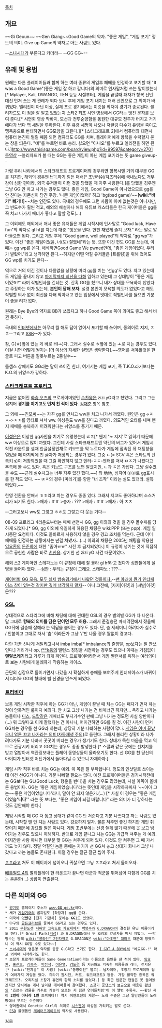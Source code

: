 [[목차]]
== 개요 ==
~~Gi Geoun~~ ~~Gen Giang~~Good Game의 약자. "좋은 게임", "게임 포기" 정도의 의미.
Give up Game의 약자로 아는 사람도 있다.

--[[소녀시대]]가 부른다고 카더라-- --GG GG~--

== 유래 및 용법 ==
원래는 다른 플레이어들과 함께 하는 여러 종류의 게임후 패배를 인정하고 포기할 때 "It was a Good Game"(좋은 게임 잘 하고 갑니다)의 의미로 인사말처럼 쓰는 말이었는데[* Mplayer, Kali, DWANGO, TEN 등등 시절부터], 게임을 끝낼때 패자가 항복 선언 대신 먼저 쓰는 게 관례가 되다 보니 후에 게임 포기 내지는 패배 선언으로 그 의미가 바뀌었다. 엘리전이 아닌 이상, 실제 프로 경기에서는 이것을 외쳐야 경기가 종료된다. 블리자드도 이 점을 잘 알고 있었는지 스타2 최초 시연 영상에서 GG라는 멋진 문자를 보여 준다.[* 시연회 영상 막바지, 모선과 전투순양함을 동원한 대규모 전투가 터지고 거기에다가 냅다 핵 세발을 투하한다. 이후 유령 세명이 나오나 저글링 다수가 유령울 죽이고 맹독충으로 변태하면서 GG모양을 그린다.][* [스타크래프트 2]에서 컴퓨터와 대전시 컴퓨터 본진이 털릴 때쯤 되면 컴퓨터도 GG를 치며, 플레이어에게 항복을 수락할지 묻는 창을 띄운다. "예"를 누르면 바로 승리. 싫으면 "아니오"를 누르고 엘리전을 하면 된다.][[http://www.thisisgame.com/board/view.php?id=99597&category=2701 동영상]] --블리자드가 볼 때는 GG는 좋은 게임이 아닌 게임 포기라는 뜻 game giveup--

가령 우리 나라에서의 스타크래프트 프로게이머의 경우라면 항복시엔 거의 대부분 GG를 치지만, 해외의 경우엔 납득하기 힘든 패배[* 초반러쉬/치즈러쉬에 국내보다도 거부감이 심한 편이라, 외국 유저들이 이런 것을 당했을 때 자주 사용한다.]를 당했을 경우엔 그냥 GG 안 치고 나가는 경우도 많다. 좋은 게임, Good Game이 아니었으므로 gg를 안 친다는 자존심이 담긴 주장. '나쁜 게임이었어!' 하고 'bg(bad game)'~~'''[wiki:"바카" 빠가!!]'''~~치는 인간도 있다. 국내의 경우에도 그런 사람이 아예 없는것은 아니지만, 그 빈도수가 훨씬 적고, 해외의 해설자나 해외 유튜브 캐스터들은 한국 게이머들은 gg를 꼭 치고 나가서 매너가 좋다고 말할 정도(...)

그 이외에도 해외에서 매너 좋은 유저들은 게임 시작시에 인사말로 "Good luck, Have fun"의 약자로 gl hf를 치는데 대충 "행운을 빈다. 한판 재밌게 즐겨 보자." 라는 말로 알아들으면 된다. 그리고 게임 후에 "Good game, well played"의 약자로 "gg wp"가 있다. 이건 "좋은 게임이었음, 너(도) 잘했네"라는 뜻. 또한 이긴 편도 GG를 쓰는데, 이때는 gg wp를 쓴다. 해석하면Good Game We pwned인데, "좋은 게임이었다. 우리가 발랐어."라고 생각하면 된다.--하지만 어떤 악질 유저들은 [트롤링]을 위해 졌어도 GG wp를 치기도 한다--

역으로 거의 이긴 것이나 다름없을 상황에 미리 gg를 치는 '선gg'도 있다. 지고 있는데도 게임을 끝내지 않고 [[유종의 미|마지막까지 최선을 다해]] 임하고 있는데 그 상대방이 "좋은 게임이었죠?" 라며 작별인사를 건네는 것. 간혹 GG를 쳤으니 내가 상대를 모욕하지 않았다고 주장하는 이가 있는데, '''본인이 당해 보자'''. 설령 본인이 모욕할 의도가 없었다고 해도 작별할 의사 없이 최선을 다해 막아내고 있는 입장에서 멋대로 작별인사를 들으면 기분이 좋을 리가 없다.

원래는 Bye Bye의 약자로 BB가 쓰였다고 하나 Good Game 쪽이 의미도 좋고 해서 바뀐 듯하다.

국내의 [[인터넷]]에서는 아무리 뭘 해도 답이 없어서 포기할 때 쓰이며, 동의어로 지지, ㅈㅈ--그리고 [[SSB 사건|SSB]]--가 있다.

참, G(ㅎ)옆에 있는 게 바로 H(ㅗ)다. 그래서 실수로 ㅎ옆에 있는 ㅗ로 치는 경우도 있다. 이걸 치면 어떻게 될지는 [더 이상의 자세한 설명은 생략한다].~~영어를 쳐야할것을 한글로 피고 버튼을 잘못누르는 2중실수~~

롤챔스 상에서도 GG라는 말이 쓰이긴 한데, 여기서는 게임 포기, 즉 T.K.O.라기보다는 K.O.의 뉘앙스가 강하다.

=== [[스타크래프트 프로리그]] ===
지금은 없어진 [[화승 오즈]]의 프로게이머였던 [[손찬웅]]은 zizi yO라고 쳤었다. 그리고 그는 심지어 '''경기를 이기고도 먼저 친 적이 있다'''. [[김재춘]] 항목 참조.

그 외에 ~~[[진영수|진모씨]]~~는 자꾸 gg를 안치고 ww을 치고 나가서 까였다. 원인은 gg->ㅈㅈ->ㅈㅈ를 영타로 쳐서 ww. 이성은도 ww를 친다고 까였다. 의도적인 오타를 내며 왠지 패배를 승복하기 어려워한다는 뉘앙스를 풍기기 때문. 

[[이성은]]은 이상한 gg사인을 치기로 유명했는데 ㄵㅈ[* 왠지 '노 지지'로 읽히기 때문에 ww 이상으로 많이 까였다. 그런데 사실 스타크래프트엔 약간의 버그가 있어서 게임시작전 카운트를 셀때 한글설정인채로 키보드를 막 누르다가 게임에 접속된 뒤 채팅창을 열었을 때 마지막에 친 글자가 저장되는 경우가 있다. 그중 ㄴ(= SCV 혹은 스타트의 단축키 s)이 저장되었을 때 그걸 확인하지 않고 엔터-ㅈㅈ-엔터를 쳐서 ㄵㅈ가 나왔다고 추측해 볼 수도 있다. 혹은 키보드 구조를 보면 알겠지만, ㄴ과 ㅈ은 가깝다. 그냥 실수였을 수도 ~~근데 실수치고는 너무 자주 있긴 했다.~~] 와 地地, 심지어 ⓖⓖ로 gg표시를 한 적도 있다. ~~ ㄵㅈ의 경우 [마레기]를 향한 "너 조작" 이라는 설도 있더라. 설득력있다.~~

한영 전환을 안해서 ㅎㅎ라고 치는 경우도 종종 있다. 그래서 지고도 좋아하냐며 소스거리가 되기도 한다. 
>패자 : ㅎㅎ
>승자 : ???
>패자 : ㅎㅎ
>패자 : 아 ㅈㅈ

--그러고보니 ww도 그렇고 ㅎㅎ도 그렇고 다 웃는 거다-- 

08-09 프로리그 4라운드부터는 패배 선언시 GG, gg 이외의 것을 칠 경우 몰수패를 당하게 되었다.[* GG, gg 이외에 유일하게 허용된 채팅은 wiki:PPP (또는 ppp). 게임 일시중단 요청이다. 이것도 올바르게 사용하지 않을 경우 경고 조치를 먹는다. 근데 이미 패배를 인정하는 상황에서는 딴걸 쳐봤자…(…) 이외의 채팅은 2005년 채팅을 악용한 [[임요환]]의 [[문준희]]에 대한 "좁아ㅠㅠ" 시전 후 금지되었다.] 이 규정이 생기는 것에 직접적으로 공헌한 사람은 바로 [[손찬웅]]. 상기한 선 zizi yO 사건 때문이었다.

해외 스2 게이머인 스테파노는 이 규정에 대해 잘 몰라 gl hf라고 쳤다가 심판들에게 설명을 들어야 했다. --심판 : 우리는 규정이 그래요. 스테파노 : ???--

[http://cafe.daum.net/WorldcupLove/Knj/377805?docid=832359217&q=gg%20%B8%F0%C0%BD 게이머별 GG 모음. 모두 실제 방송경기에서 나왔던 것들이다.]--[[김택용#s-9.1|맨 아래에 뭔가 인터페이스 창이 있는것 같지만 깊게 생각하지 말자]]-- 아니 그전에, [자지|이것]과 [씨발|이것]은???

=== [[GSL]] ===
상대적으로 스타리그에 비해 채팅에 대해 관대한 GSL의 경우 별의별 GG가 다 나온다. 말 그대로 '''항복의 의미를 담은 단어면 모두 허용.''' 그래서 준결승전 마지막전에서 졌을때 GG뒤에 결승때 잘해라 는 덕담을 붙이는 경우도 있다. 단, 춤 세레머니 하려다가 실수로 / 안붙이고 그대로 쳐서 '춤' 이라든가 그냥 '/'만 나올 경우 짤없이 경고다.

다만 가끔 신나게 쳐발리고나서 imba imba[* imbalance의 줄임말, op보다는 잘 안쓰인다.] 거리거나 op, [[fuck|f**k]]등의 밸런스 징징을 시전하는 경우도 있으나 이때는 거침없이 '''멘탈쓰레기'''라고 가루가 되게 까인다. 프로게이머라면서 게임 밸런서를 욕하는 여러의미로 보는 사람에게 불쾌하게 작용하는 케이스.

군단의 심장으로 들어가면서 나갔을 시 확실하게 승패를 보여주게 인터페이스가 바뀌어서 더더욱 GG의 형태에 별 신경을 안쓰게 되었다.
=== [[트리비아]] ===
보통 게임 시작한 직후에 하는 GG가 아닌, 게임이 끝날 때 치는 GG는 패자가 먼저 치는 것이 암묵적인 룰이자 예의다. 안 치고 그냥 나가는 건 비매너긴 하지만... 욕하고 나가는 놈들이나 [[디스]], [[드랍]]같은 개매너도 부지기수인 판에 그냥 나가는 정도면 사실 양반이다(...) 뭐 그렇다고 이게 잘했다는 건 아니니, 어지간하면 GG를 칠 것. 이긴 사람이 먼저 GG치는 경우를 선 GG라 하는데, 상당히 기분 나빠하는 사람이 많다. [http://heartbrea.kr/46430 게임은 이미 끝났으니 얼른 끄고 나가라는 의미(자동재생 주의)]로 들린다. 그래서 불리한 상황이라 나가려다가도 기분 나빠서 꿋꿋이 버티는 경우가 생기기도 한다. 상대가 독한 마음을 먹고 역으로 관광시켜 버리고 GG치는 경우도 종종 발생한다.[* 스갤과 같은 곳에는 선지지를 받고 열받아서 역관광보내는 플레이 동영상들이 올라오기도 한다. 선 GG를 친 당신의 아이디가 인터넷 어딘가에서 돌아다닐 수 있으니 자제하자.]  

게임 시작 직후 바로 치는 GG는 예외. 이 쪽은 잘 부탁합니다. 정도의 인삿말로 쓰이는데 이건 선GG가 아니다. 기분 나빠할 필요는 없다. 예전 프로게이머들은 경기시작전에는 GG보다는 GL(Good Luck, 행운을 빈다)을 치는 경우도 많았는데, 사실 이쪽이 올바른 용법이다. GG는 '좋은 게임이었습니다'라는 뜻인데 게임을 시작하자마자 '~~아아 그는~~좋은 게임이었습니다'라니, 말이 안 되지 않은가.(...) [* 사실 이 경우는 "좋은 게임이었습''''니다''''" 라는 뜻 보다는, "좋은 게임이 되길 바랍니다" 라는 의미가 더 강하다는 것도 감안해야 한다.]

게임 시작할 때 GG 쳐 놓고 상대가 같이 GG 안 쳐준다고 기분 나쁘다고 까는 사람도 있는데, 시작할 땐 안 치는 사람도 있다. 강요하지 말자. 물론 쳐주면 좋긴 하지만 개인 취향이기 때문에 강요할 일은 아니다. 게임 초반부에는 신경 쓸게 많기 때문에 못 보고 넘어가는 경우도 있으니 이해하자. 반대로 게임 끝나고 치는 GG는 가급적 쳐주는 게 예의. 어지간한 사람 아니면 대부분 맞 GG는 쳐주게 되어 있다. 이것도 안 쳐주면 그 때 가서 까도 늦지 않다. 정말 악질인 놈들 중에는 자기가 선 GG쳐 놓고 상대가 화나서 그냥 나갔다고 까는 놈들도 존재한다. 이럴 경우는 잘근 잘근 씹어 주자.

[[ㅈㅈ]]라고 쳐도 이 페이지에 넘어오니 귀찮으면 그냥 ㅈㅈ라고 쳐서 들어오자.

[[배틀필드 4]]의 멀티플레이 한 라운드가 끝나면 아군과 적군을 뛰어넘어 다함께 GG를 치는 훈훈한(...) 상황이 연출된다.
== 다른 의미의 GG ==
 * [[경기도]] 홈페이지 주소가 [http://www.GG.go.kr www.'''GG'''.go.kr]이다.
 * 세가 [[게임기어]]의 롬파일도 [확장자] gg를 쓴다.
 * 미국에 있'''었'''던 [전기 기관차] 중에는 '''GG'''1도 있었다.
 * 야구의 [[골든글러브]]를 줄여서 GG라고 쓰는 경우도 있다.
 * 2011 [[무한도전]] [[서해안 고속도로 가요제]]에서 [[박명수]]와 [[G.DRAGON]]이 결성한 유닛 이름이기도 하다.[* Great Park([[거성]]) 과 G.DRAGON에서 두 호칭의 앞글자를 따서 지었다. ~~박명수는 원래 [[wiki:"콩라인" 2인자]]였고 G.DRAGON은 [[wiki:"마초맨" 대마초]] 때문에 망했으니 이 역시 GG일 수도 있다~~]
 * [[소녀시대]]의 영문명 약자를 종종 G.G라고 쓰기도 한다. [[I GOT A BOY]]에서 "에요GG~!" 라고 외치며 시작하기도 한다.
 * 초창기 프로게이머들이 Game Generation이라는 이름으로 음반을 낸 적이 있다. [[임요환]], [[홍진호]], [[김동수]], [[박정석]], [[이윤열]], [[강도경]] 등 지금봐도 익숙한 이름들과 레나, 전지윤[* [wiki:"전지윤" 이 사람] [wiki:"동명이인" 말고]. 남자이며, 초창기 프로게이머 답게 여러가지 게임을 했다. 쥬라기 원시전, 커프, 워크래프트3 등등. 가장 활약한 종목은 워크래프트3. 오리지널 초창기 휴먼의 황제 소리를 들었다.] 등 최근 입문한 팬들은 못 들어봤겠지만 당시에는 꽤나 날리던 게이머들이 참여했다. 초창기 [[콩댄스]]의 [[브금]]으로 애용된 [[황신]]의 '흐르는 강물을 거꾸로 거슬러 오르는 저 힘찬 연어들처럼'이 이 앨범 수록곡. ~~황신 곡이 '''2번이 아니라 1번''' 트랙이다!! 역시 이벤트전의 제왕~~ 노래 수준은 그냥 일반인들이 노래방에서 부르는 수준이다
 * 영어권에서 Genetic Girl의 의미로 [[시스젠더]] 여성을 가리키는 말로 쓴다. 
 * [[ESD]] 플랫폼인 [[게이머즈게이트]]의 약자로 사용된다.

[[각주]]
